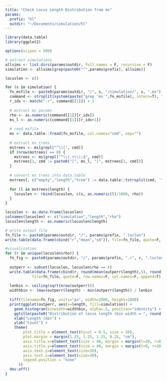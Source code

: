 ```yaml
---
title: "Check Locus Length Distribution from ms"
params:
  prefix: "hl"
  outdir: "~/Documents/simulation/hl"
---
```


```r
library(data.table)
library(ggplot2)
```

```r
options(scipen = 999)

# extract simulations
allsims <- list.dirs(params$outdir, full.names = F, recursive = F)
simulation <- allsims[grep(paste0("^",params$prefix), allsims)]

locuslen <- c()

for (s in simulation) {
  fn_msfile <- paste0(params$outdir, "/", s, "/simulation/", s, ".ms")
  command <- strsplit(system(paste("grep 'ms'",fn_msfile), intern=T), " ")
  r_idx <- match("-r", command[[1]]) + 1
  
  # extract ms params
  rho <- as.numeric(command[[1]][r_idx])
  ms_l <- as.numeric(command[[1]][r_idx+1])
  
  # read msfile
  ms <- data.table::fread(fn_msfile, col.names="cmd", sep="")
  
  # extract ms trees
  mstrees <- ms[grepl("^\\[", cmd)]
  if (nrow(mstrees) == 0) {
    mstrees <- ms[grepl("^\\(.+\\);$", cmd)]
    mstrees[1, cmd := paste0("[", ms_l, "]", mstrees[1, cmd])]
  }
  
  # convert ms trees into data.table
  mstrees[, c("empty","length","tree") := data.table::tstrsplit(cmd, '\\[|\\]', fixed = FALSE)]
  
  for (l in mstrees$length) {
    locuslen <- rbind(locuslen, c(s, as.numeric(l)/1000, rho))
  }
}

locuslen <- as.data.frame(locuslen)
colnames(locuslen) <- c("simulation","length","rho")
locuslen$length <- as.numeric(locuslen$length)

# write output file
fn_file <- paste0(params$outdir, "/", params$prefix, ".loclen")
write.table(data.frame(cbind("r","mean","sd")), file=fn_file, quote=F, row.names=F, col.names=F)

#visualization
for (r in unique(locuslen$rho)) {
  fn_fig <- paste0(params$outdir, "/", params$prefix, ".r", r, ".loclen.tiff")
  
  outperr <- subset(locuslen, locuslen$rho == r)
  write.table(data.frame(cbind(r, round(mean(outperr$length),5), round(sd(outperr$length),5))),
            file=fn_file, quote=F, row.names=F, col.names=F, append=T)
  
  lenbin <- ceiling(sqrt(nrow(outperr)))
  widthbin <- (max(outperr$length) - min(outperr$length)) / lenbin
  
  tiff(filename=fn_fig, units="px", width=2880, height=1800)
  print(ggplot(outperr, aes(x=length, fill=simulation)) +
    geom_histogram(binwidth=widthbin, alpha=.5, position="identity") +
    ggtitle(paste0("Distribution of locus length (bin width = ", round(widthbin, 5), ")")) +
    xlab("Length (kb)") +
    ylab("Count") +
    theme(
        plot.title = element_text(hjust = 0.5, size = 50),
        plot.margin = margin(1.25, 1.25, 1.25, 0.25, "cm"),
        axis.title.x=element_text(size = 40, margin = margin(t=20, r=0, b=0, l=0)),
        axis.title.y=element_text(size = 40, margin = margin(t=0, r=20, b=0, l=0)),
        axis.text.y=element_text(size=30),
        axis.text.x=element_text(size=30),
        legend.position = "none"
      ))
  dev.off()
}
```